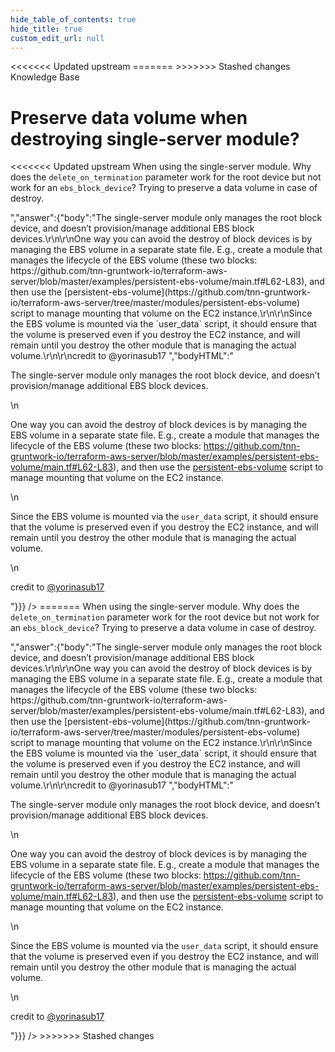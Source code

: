 ```yaml
---
hide_table_of_contents: true
hide_title: true
custom_edit_url: null
---
```



<head>
<<<<<<< Updated upstream
  <link rel="canonical" href="https://github.com/tnn-gruntwork-io/knowledge-base/discussions/250" />
=======
  <link rel="canonical" href="https://github.com/tnn-gruntwork-io/knowledge-base/discussions/250" />
>>>>>>> Stashed changes
</head>

<CenterLayout>
<span className="searchCategory">Knowledge Base</span>
<h1>Preserve data volume when destroying single-server module?</h1>
<<<<<<< Updated upstream
<GitHub discussion={{"id":"D_kwDOF8slf84AO78t","number":250,"author":{"login":"rhoboat"},"title":"Preserve data volume when destroying single-server module?","body":"When using the single-server module. Why does the `delete_on_termination` parameter work for the root device but not work for an `ebs_block_device`? Trying to preserve a data volume in case of destroy.","bodyHTML":"<p dir=\"auto\">When using the single-server module. Why does the <code class=\"notranslate\">delete_on_termination</code> parameter work for the root device but not work for an <code class=\"notranslate\">ebs_block_device</code>? Trying to preserve a data volume in case of destroy.</p>","answer":{"body":"The single-server module only manages the root block device, and doesn’t provision/manage additional EBS block devices.\r\n\r\nOne way you can avoid the destroy of block devices is by managing the EBS volume in a separate state file. E.g., create a module that manages the lifecycle of the EBS volume (these two blocks: https://github.com/tnn-gruntwork-io/terraform-aws-server/blob/master/examples/persistent-ebs-volume/main.tf#L62-L83), and then use the [persistent-ebs-volume](https://github.com/tnn-gruntwork-io/terraform-aws-server/tree/master/modules/persistent-ebs-volume) script to manage mounting that volume on the EC2 instance.\r\n\r\nSince the EBS volume is mounted via the `user_data` script, it should ensure that the volume is preserved even if you destroy the EC2 instance, and will remain until you destroy the other module that is managing the actual volume.\r\n\r\ncredit to @yorinasub17 ","bodyHTML":"<p dir=\"auto\">The single-server module only manages the root block device, and doesn’t provision/manage additional EBS block devices.</p>\n<p dir=\"auto\">One way you can avoid the destroy of block devices is by managing the EBS volume in a separate state file. E.g., create a module that manages the lifecycle of the EBS volume (these two blocks: <a href=\"https://github.com/tnn-gruntwork-io/terraform-aws-server/blob/master/examples/persistent-ebs-volume/main.tf#L62-L83\">https://github.com/tnn-gruntwork-io/terraform-aws-server/blob/master/examples/persistent-ebs-volume/main.tf#L62-L83</a>), and then use the <a href=\"https://github.com/tnn-gruntwork-io/terraform-aws-server/tree/master/modules/persistent-ebs-volume\">persistent-ebs-volume</a> script to manage mounting that volume on the EC2 instance.</p>\n<p dir=\"auto\">Since the EBS volume is mounted via the <code class=\"notranslate\">user_data</code> script, it should ensure that the volume is preserved even if you destroy the EC2 instance, and will remain until you destroy the other module that is managing the actual volume.</p>\n<p dir=\"auto\">credit to <a class=\"user-mention notranslate\" data-hovercard-type=\"user\" data-hovercard-url=\"/users/yorinasub17/hovercard\" data-octo-click=\"hovercard-link-click\" data-octo-dimensions=\"link_type:self\" href=\"https://github.com/yorinasub17\">@yorinasub17</a></p>"}}} />
=======
<GitHub discussion={{"id":"D_kwDOF8slf84AO78t","number":250,"author":{"login":"rhoboat"},"title":"Preserve data volume when destroying single-server module?","body":"When using the single-server module. Why does the `delete_on_termination` parameter work for the root device but not work for an `ebs_block_device`? Trying to preserve a data volume in case of destroy.","bodyHTML":"<p dir=\"auto\">When using the single-server module. Why does the <code class=\"notranslate\">delete_on_termination</code> parameter work for the root device but not work for an <code class=\"notranslate\">ebs_block_device</code>? Trying to preserve a data volume in case of destroy.</p>","answer":{"body":"The single-server module only manages the root block device, and doesn’t provision/manage additional EBS block devices.\r\n\r\nOne way you can avoid the destroy of block devices is by managing the EBS volume in a separate state file. E.g., create a module that manages the lifecycle of the EBS volume (these two blocks: https://github.com/tnn-gruntwork-io/terraform-aws-server/blob/master/examples/persistent-ebs-volume/main.tf#L62-L83), and then use the [persistent-ebs-volume](https://github.com/tnn-gruntwork-io/terraform-aws-server/tree/master/modules/persistent-ebs-volume) script to manage mounting that volume on the EC2 instance.\r\n\r\nSince the EBS volume is mounted via the `user_data` script, it should ensure that the volume is preserved even if you destroy the EC2 instance, and will remain until you destroy the other module that is managing the actual volume.\r\n\r\ncredit to @yorinasub17 ","bodyHTML":"<p dir=\"auto\">The single-server module only manages the root block device, and doesn’t provision/manage additional EBS block devices.</p>\n<p dir=\"auto\">One way you can avoid the destroy of block devices is by managing the EBS volume in a separate state file. E.g., create a module that manages the lifecycle of the EBS volume (these two blocks: <a href=\"https://github.com/tnn-gruntwork-io/terraform-aws-server/blob/master/examples/persistent-ebs-volume/main.tf#L62-L83\">https://github.com/tnn-gruntwork-io/terraform-aws-server/blob/master/examples/persistent-ebs-volume/main.tf#L62-L83</a>), and then use the <a href=\"https://github.com/tnn-gruntwork-io/terraform-aws-server/tree/master/modules/persistent-ebs-volume\">persistent-ebs-volume</a> script to manage mounting that volume on the EC2 instance.</p>\n<p dir=\"auto\">Since the EBS volume is mounted via the <code class=\"notranslate\">user_data</code> script, it should ensure that the volume is preserved even if you destroy the EC2 instance, and will remain until you destroy the other module that is managing the actual volume.</p>\n<p dir=\"auto\">credit to <a class=\"user-mention notranslate\" data-hovercard-type=\"user\" data-hovercard-url=\"/users/yorinasub17/hovercard\" data-octo-click=\"hovercard-link-click\" data-octo-dimensions=\"link_type:self\" href=\"https://github.com/yorinasub17\">@yorinasub17</a></p>"}}} />
>>>>>>> Stashed changes

</CenterLayout>
  

<!-- ##DOCS-SOURCER-START
{
  "sourcePlugin": "github-discussions",
  "hash": "c50b899016e6a47123994a20db08b221"
}
##DOCS-SOURCER-END -->
